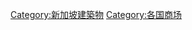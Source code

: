 {{Catnav|頁面分類|地理|国家|亚洲国家|新加坡}}
{{Commonscat|Shopping malls in Singapore}}

[[Category:新加坡建築物‎‎|Category:新加坡建築物‎‎]]
[[Category:各国商场|Category:各国商场]]